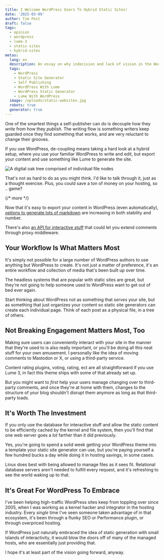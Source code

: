 ```yaml
---
title: I Welcome WordPress Users To Hybrid Static Sites!
date: '2025-03-09'
author: Tim Post
draft: false
tags:
  - opinion
  - wordpress
  - lume-3
  - static-sites
  - hybrid-sites
metas:
  lang: en
  description: An essay on why indecision and lack of vision in the WordPress world will lead to a growth in static site adoption.
  tags:
    - WordPress
    - Static Site Generator
    - Self Publishing
    - WordPress With Lume
    - WordPress Static Generator
    - Lume With WordPress
  image: /uploads/static-websites.jpg
  robots: true
  generator: true
---
```


One of the smartest things a self-publisher can do is decouple
how they _write_ from how they _publish_. The writing flow is 
something writers keep guarded once they find something that 
works, and are very reluctant to change their grooves. 

If you use WordPress, de-coupling means taking a hard look at a 
hybrid setup, where you use your familiar WordPress to write and 
edit, but export your content and use something like Lume to generate 
the site.

<img src="/uploads/static-websites.jpg"
  alt="A digital oak tree comprised of individual file nodes" 
  title="Some blogs that have been around since 2003 are like giant redwoods in this analogy ..." 
  class="blog_image"
  />

That's not as hard to do as you might think. I'd like to talk 
through it, just as a thought exercise. Plus, you could save a ton
of money on your hosting, so .. game?

{/* more */} 

Now that it's easy to export your content in WordPress (even automatically),
[options to generate lots of markdown](https://github.com/lonekorean/wordpress-export-to-markdown)
are increasing in both stability and number.

There's also [an API for interactive stuff](https://developer.wordpress.org/rest-api/using-the-rest-api/)
that could let you extend comments through proxy middleware.

## Your Workflow Is What Matters Most

It's simply not possible for a large number of WordPress authors to use anything
but WordPress to create. It's not just a matter of preference, it's an entire 
workflow and collection of media that's been built up over time.

The headless systems that are popular with static sites are great, but they're
not going to help someone used to WordPress want to get out of bed ever again.

Start thinking about WordPress not as something that _serves_ your site, but as
something that just organizes your content so static site generators can create
each individual page. Think of each post as a physical file, in a tree of others.

## Not Breaking Engagement Matters Most, Too

Making sure users can conveniently interact with your site in the manner that
they're used to is also really important, or you'll be doing all this neat stuff 
for your own amusement. I personally like the idea of moving comments to Mastodon 
or X, or using a third-party service. 

Content rating plugins, voting, rating, ect are all straightforward if you use 
Lume 3, in fact this theme ships with some of that already set up.

But you might want to _first_ help your users manage changing over to third-party
comments, and once they're at home with them, changes to the structure of your 
blog shouldn't disrupt them anymore as long as that third-party loads.

## It's Worth The Investment

If you only use the database for interactive stuff and allow the static content
to be efficiently cached by the kernel and file system, then you'll find that 
one web server goes a _lot_ farther than it did previously. 

Yes, you're going to spend a solid week getting your WordPress theme into a template
your static site generator can use, but you're paying yourself a few hundred bucks 
a day while doing it in hosting savings, in some cases.

Linux does best with being allowed to manage files as it sees fit. Relational database
servers aren't needed to fulfill every request, and it's refreshing to see the world 
waking up to that.

## It's Great For WordPress To Embrace

I've been helping high-traffic WordPress sites keep from toppling over since 2005, 
when I was working as a kernel hacker and integrator in the hosting industry. Every 
_single_ time I've seen someone taken advantage of in that ecosystem, it's been
through a flunky SEO or Performance plugin, or through overpriced hosting.

If WordPress just naturally embraced the idea of static generation with small 
islands of interactivity, it would blow the doors off of many of the managed hosts, 
who are essentially just providing that. 

I hope it's at least part of the vision going forward, anyway. 


